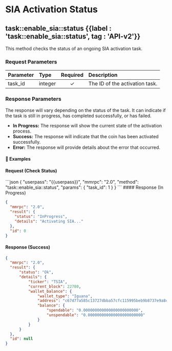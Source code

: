 
# SIA Activation Status

## task::enable\_sia::status {{label : 'task::enable_sia::status', tag : 'API-v2'}}

This method checks the status of an ongoing SIA activation task.

### Request Parameters

| Parameter | Type    | Required | Description                    |
| :-------- | :------ | :------: | :----------------------------- |
| task\_id  | integer |     ✓    | The ID of the activation task. |

### Response Parameters

The response will vary depending on the status of the task. It can indicate if the task is still in progress, has completed successfully, or has failed.

*   **In Progress:** The response will show the current state of the activation process.
*   **Success:** The response will indicate that the coin has been activated successfully.
*   **Error:** The response will provide details about the error that occurred.

#### 📌 Examples

#### Request (Check Status)

<CodeGroup title="SIA Activation Status" tag="POST" label="task::enable_sia::status">
  ```json
  {
    "userpass": "{{userpass}}",
    "mmrpc": "2.0",
    "method": "task::enable_sia::status",
    "params": {
        "task_id": 1
    }
  }
  ```
</CodeGroup>

<CollapsibleSection expandedText="Hide Response" collapsedText="Show Response">
  #### Response (In Progress)

  ```json
  {
    "mmrpc": "2.0",
    "result": {
      "status": "InProgress",
      "details": "Activating SIA..."
    },
    "id": 0
  }
  ```

  #### Response (Success)

  ```json
  {
    "mmrpc": "2.0",
    "result": {
        "status": "Ok",
        "details": {
            "ticker": "TSIA",
            "current_block": 22780,
            "wallet_balance": {
                "wallet_type": "Iguana",
                "address": "c67d77a585c13727dbba57cfc115995beb9b8737e9a8cb7bb0aa208744e646cdc0acc9c9fce2",
                "balance": {
                    "spendable": "0.000000000000000000000000",
                    "unspendable": "0.000000000000000000000000"
                }
            }
        }
    },
    "id": null
  }
  ```
</CollapsibleSection>
